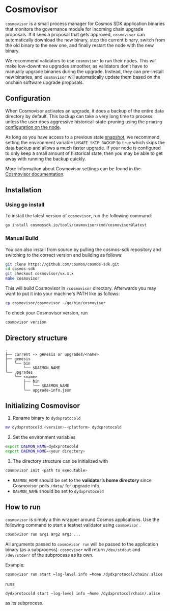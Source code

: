 # Cosmovisor

`cosmovisor` is a small process manager for Cosmos SDK application binaries that monitors the governance module for incoming chain upgrade proposals. If it sees a proposal that gets approved, `cosmovisor` can automatically download the new binary, stop the current binary, switch from the old binary to the new one, and finally restart the node with the new binary.

We recommend validators to use `cosmovisor` to run their nodes. This will make low-downtime upgrades smoother, as validators don’t have to manually upgrade binaries during the upgrade. Instead, they can pre-install new binaries, and `cosmovisor` will automatically update them based on the onchain software upgrade proposals.

## Configuration

When Cosmovisor activates an upgrade, it does a backup of the entire data directory by default. This backup can take a very long time to process unless the user does aggressive historical-state-pruning using the `pruning` [configuration on the node](../running-node/required-node-configs.mdx).

As long as you have access to a previous state [snapshot](../running-node/snapshots.mdx), we recommend setting the environment variable `UNSAFE_SKIP_BACKUP` to `true` which skips the data backup and allows a much faster upgrade. If your node is configured to only keep a small amount of historical state, then you may be able to get away with running the backup quickly.

More information about Cosmovisor settings can be found in the [Cosmovisor documentation](https://docs.cosmos.network/main/build/tooling/cosmovisor).

## Installation

### Using go install

To install the latest version of `cosmovisor`, run the following command:

```bash
go install cosmossdk.io/tools/cosmovisor/cmd/cosmovisor@latest
```

### Manual Build

You can also install from source by pulling the cosmos-sdk repository and switching to the correct version and building as follows:

```bash
git clone https://github.com/cosmos/cosmos-sdk.git
cd cosmos-sdk
git checkout cosmovisor/vx.x.x
make cosmovisor
```

This will build Cosmovisor in `/cosmovisor`
 directory. Afterwards you may want to put it into your machine's PATH like as follows:

```bash
cp cosmovisor/cosmovisor ~/go/bin/cosmovisor
```

To check your Cosmovisor version, run

```bash
cosmovisor version
```

## Directory structure

```
.
├── current -> genesis or upgrades/<name>
├── genesis
│   └── bin
│       └── $DAEMON_NAME
└── upgrades
    └── <name>
        ├── bin
        │   └── $DAEMON_NAME
        └── upgrade-info.json
```

## Initializing Cosmovisor

1. Rename binary to `dydxprotocold`

```bash
mv dydxprotocold.<version>-<platform> dydxprotocold
```

2. Set the environment variables

```bash
export DAEMON_NAME=dydxprotocold
export DAEMON_HOME=<your directory>
```

3. The directory structure can be initialized with

```bash
cosmovisor init <path to executable>
```

- `DAEMON_HOME` should be set to the **validator’s home directory** since Cosmovisor polls `/data/` for upgrade info.
- `DAEMON_NAME` should be set to `dydxprotocold`

## How to run

`cosmovisor` is simply a thin wrapper around Cosmos applications. Use the following command to start a testnet validator using `cosmovisor` .

```bash
cosmovisor run arg1 arg2 arg3 ...
```

All arguments passed to `cosmovisor run` will be passed to the application binary (as a subprocess). `cosmovisor` will return `/dev/stdout` and  `/dev/stderr` of the subprocess as its own.

Example:

```bash
cosmovisor run start —log-level info —home /dydxprotocol/chain/.alice
```

runs

```bash
dydxprotocold start —log-level info —home /dydxprotocol/chain/.alice
```

as its subprocess.
